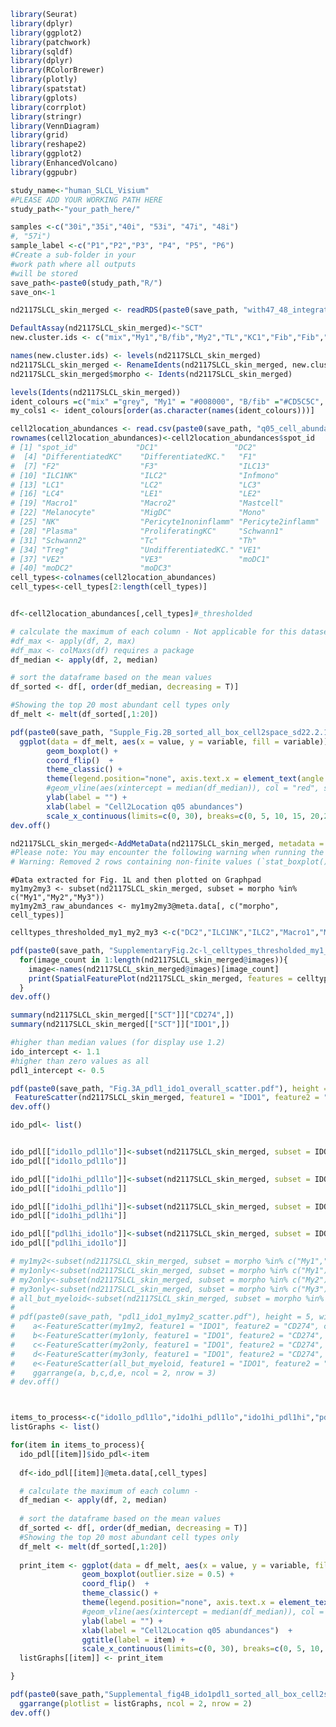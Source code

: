 
```r
library(Seurat)
library(dplyr)
library(ggplot2)
library(patchwork)
library(sqldf)
library(dplyr)
library(RColorBrewer)
library(plotly)
library(spatstat)
library(gplots)
library(corrplot)
library(stringr)
library(VennDiagram)
library(grid)
library(reshape2)
library(ggplot2)
library(EnhancedVolcano)
library(ggpubr)

study_name<-"human_SLCL_Visium"
#PLEASE ADD YOUR WORKING PATH HERE
study_path<-"your_path_here/"

samples <-c("30i","35i","40i", "53i", "47i", "48i")
#, "57i")
sample_label <-c("P1","P2","P3", "P4", "P5", "P6")
#Create a sub-folder in your 
#work path where all outputs
#will be stored
save_path<-paste0(study_path,"R/")
save_on<-1
```

```r
nd2117SLCL_skin_merged <- readRDS(paste0(save_path, "with47_48_integrated_nd2117slcl_dims15_res0.9_prepsct.rds"))
```

```r
DefaultAssay(nd2117SLCL_skin_merged)<-"SCT"
new.cluster.ids <- c("mix","My1","B/fib","My2","TL","KC1","Fib","Fib","KC2","B","My3","Endothelial")

names(new.cluster.ids) <- levels(nd2117SLCL_skin_merged)
nd2117SLCL_skin_merged <- RenameIdents(nd2117SLCL_skin_merged, new.cluster.ids)
nd2117SLCL_skin_merged$morpho <- Idents(nd2117SLCL_skin_merged)

levels(Idents(nd2117SLCL_skin_merged))
ident_colours =c("mix" ="grey", "My1" = "#008000", "B/fib" ="#CD5C5C",'My2'='#ff9a36','TL'='#B95FBB', 'KC1'='#faf4cf',"Fib"='#F0E68C','KC2'='#E6E6FA', 'B'='#F68282','My3'='#25aff5',"Endothelial" ="#ADD8E6")
my_cols1 <- ident_colours[order(as.character(names(ident_colours)))]
```

```r
cell2location_abundances <- read.csv(paste0(save_path, "q05_cell_abundance_w_sf_barcoded.csv"))
rownames(cell2location_abundances)<-cell2location_abundances$spot_id
# [1] "spot_id"             "DC1"                 "DC2"                
#  [4] "DifferentiatedKC"    "DifferentiatedKC."   "F1"                 
#  [7] "F2"                  "F3"                  "ILC13"              
# [10] "ILC1NK"              "ILC2"                "Infmono"            
# [13] "LC1"                 "LC2"                 "LC3"                
# [16] "LC4"                 "LE1"                 "LE2"                
# [19] "Macro1"              "Macro2"              "Mastcell"           
# [22] "Melanocyte"          "MigDC"               "Mono"               
# [25] "NK"                  "Pericyte1noninflamm" "Pericyte2inflamm"   
# [28] "Plasma"              "ProliferatingKC"     "Schwann1"           
# [31] "Schwann2"            "Tc"                  "Th"                 
# [34] "Treg"                "UndifferentiatedKC." "VE1"                
# [37] "VE2"                 "VE3"                 "moDC1"              
# [40] "moDC2"               "moDC3"  
cell_types<-colnames(cell2location_abundances)
cell_types<-cell_types[2:length(cell_types)]


df<-cell2location_abundances[,cell_types]#_thresholded

# calculate the maximum of each column - Not applicable for this dataset
#df_max <- apply(df, 2, max)
#df_max <- colMaxs(df) requires a package
df_median <- apply(df, 2, median)

# sort the dataframe based on the mean values
df_sorted <- df[, order(df_median, decreasing = T)]

#Showing the top 20 most abundant cell types only
df_melt <- melt(df_sorted[,1:20])

pdf(paste0(save_path, "Supple_Fig.2B_sorted_all_box_cell2space_sd22.2.1.pdf"), height = 10, width=7)
  ggplot(data = df_melt, aes(x = value, y = variable, fill = variable)) + 
        geom_boxplot() + 
        coord_flip()  + 
        theme_classic() + 
        theme(legend.position="none", axis.text.x = element_text(angle = 90, hjust = 1)) +
        #geom_vline(aes(xintercept = median(df_median)), col = "red", size = 0.3) +
        ylab(label = "") +
        xlab(label = "Cell2Location q05 abundances")
        scale_x_continuous(limits=c(0, 30), breaks=c(0, 5, 10, 15, 20,25, 30))
dev.off() 

nd2117SLCL_skin_merged<-AddMetaData(nd2117SLCL_skin_merged, metadata = cell2location_abundances)
#Please note: You may encounter the following warning when running the above. Explanation for this is that we ahev exlcuded plotting 15 outliying spots in patient by patient plots to keep the maximum y-axis value at 30.
# Warning: Removed 2 rows containing non-finite values (`stat_boxplot()`).Warning: Removed 1 rows containing non-finite values (`stat_boxplot()`).Warning: Removed 12 rows containing non-finite values (`stat_boxplot()`).null device 
```

```
#Data extracted for Fig. 1L and then plotted on Graphpad
my1my2my3 <- subset(nd2117SLCL_skin_merged, subset = morpho %in% c("My1","My2","My3"))
my1my2m3_raw_abundances <- my1my2my3@meta.data[, c("morpho", cell_types)]
```

```r

celltypes_thresholded_my1_my2_my3 <-c("DC2","ILC1NK","ILC2","Macro1","Macro2","Mono","NK","Tc","Th","Treg")

pdf(paste0(save_path, "SupplementaryFig.2c-l_celltypes_thresholded_my1_my2_my3_cell2space_sd22.2.1.pdf"), height =20, width=8)
  for(image_count in 1:length(nd2117SLCL_skin_merged@images)){
    image<-names(nd2117SLCL_skin_merged@images)[image_count]
    print(SpatialFeaturePlot(nd2117SLCL_skin_merged, features = celltypes_thresholded_my1_my2_my3, crop = F, image.alpha = 0, pt.size.factor = 1, alpha = c(0.1,2), images =image, ncol = 1, stroke = 0))
  }
dev.off()
```

```r
summary(nd2117SLCL_skin_merged[["SCT"]]["CD274",])
summary(nd2117SLCL_skin_merged[["SCT"]]["IDO1",])

#higher than median values (for display use 1.2)
ido_intercept <- 1.1
#higher than zero values as all 
pdl1_intercept <- 0.5

pdf(paste0(save_path, "Fig.3A_pdl1_ido1_overall_scatter.pdf"), height = 5, width=5)
 FeatureScatter(nd2117SLCL_skin_merged, feature1 = "IDO1", feature2 = "CD274",  jitter=3) + NoLegend() + geom_vline(aes(xintercept = (ido_intercept+0.1)), col = "red") + geom_hline(aes(yintercept = pdl1_intercept), col = "red")
dev.off()

ido_pdl<- list()


ido_pdl[["ido1lo_pdl1lo"]]<-subset(nd2117SLCL_skin_merged, subset = IDO1 < ido_intercept & CD274 < pdl1_intercept)
ido_pdl[["ido1lo_pdl1lo"]]

ido_pdl[["ido1hi_pdl1lo"]]<-subset(nd2117SLCL_skin_merged, subset = IDO1 > ido_intercept & CD274 < pdl1_intercept)
ido_pdl[["ido1hi_pdl1lo"]]

ido_pdl[["ido1hi_pdl1hi"]]<-subset(nd2117SLCL_skin_merged, subset = IDO1 > ido_intercept & CD274 > pdl1_intercept)
ido_pdl[["ido1hi_pdl1hi"]]

ido_pdl[["pdl1hi_ido1lo"]]<-subset(nd2117SLCL_skin_merged, subset = IDO1 < ido_intercept & CD274 > pdl1_intercept)
ido_pdl[["pdl1hi_ido1lo"]]

# my1my2<-subset(nd2117SLCL_skin_merged, subset = morpho %in% c("My1","My2"))
# my1only<-subset(nd2117SLCL_skin_merged, subset = morpho %in% c("My1"))
# my2only<-subset(nd2117SLCL_skin_merged, subset = morpho %in% c("My2"))
# my3only<-subset(nd2117SLCL_skin_merged, subset = morpho %in% c("My3"))
# all_but_myeloid<-subset(nd2117SLCL_skin_merged, subset = morpho %in% c("My1","My2","My3"), invert=T)
# 
# pdf(paste0(save_path, "pdl1_ido1_my1my2_scatter.pdf"), height = 5, width=5)
#    a<-FeatureScatter(my1my2, feature1 = "IDO1", feature2 = "CD274", cols = rep("black",10), jitter = 3) + NoLegend() + geom_vline(aes(xintercept = (ido_intercept+0.1)), col = "red", size = 0.3) + geom_hline(aes(yintercept = pdl1_intercept), col = "red", size = 0.3) + ggtitle(label = "My1_My2")
#    b<-FeatureScatter(my1only, feature1 = "IDO1", feature2 = "CD274", cols = rep("black",10), jitter = 3) + NoLegend() + geom_vline(aes(xintercept = (ido_intercept+0.1)), col = "red", size = 0.3) + geom_hline(aes(yintercept = pdl1_intercept), col = "red", size = 0.3) + ggtitle(label = "My1")
#    c<-FeatureScatter(my2only, feature1 = "IDO1", feature2 = "CD274", cols = rep("black",10), jitter = 3) + NoLegend() + geom_vline(aes(xintercept = (ido_intercept+0.1)), col = "red", size = 0.3) + geom_hline(aes(yintercept = pdl1_intercept), col = "red", size = 0.3) + ggtitle(label = "My2")
#    d<-FeatureScatter(my3only, feature1 = "IDO1", feature2 = "CD274", cols = rep("black",10), jitter = 3) + NoLegend() + geom_vline(aes(xintercept = (ido_intercept+0.1)), col = "red", size = 0.3) + geom_hline(aes(yintercept = pdl1_intercept), col = "red", size = 0.3) + ggtitle(label = "My3")
#    e<-FeatureScatter(all_but_myeloid, feature1 = "IDO1", feature2 = "CD274", cols = rep("black",10), jitter = 3) + NoLegend() + geom_vline(aes(xintercept = (ido_intercept+0.1)), col = "red", size = 0.3) + geom_hline(aes(yintercept = pdl1_intercept), col = "red", size = 0.3)+ ggtitle(label = "all_but_My")
#    ggarrange(a, b,c,d,e, ncol = 2, nrow = 3)
# dev.off()



items_to_process<-c("ido1lo_pdl1lo","ido1hi_pdl1lo","ido1hi_pdl1hi","pdl1hi_ido1lo")
listGraphs <- list()

for(item in items_to_process){
  ido_pdl[[item]]$ido_pdl<-item
  
  df<-ido_pdl[[item]]@meta.data[,cell_types]

  # calculate the maximum of each column -
  df_median <- apply(df, 2, median)
  
  # sort the dataframe based on the mean values
  df_sorted <- df[, order(df_median, decreasing = T)]
  #Showing the top 20 most abundant cell types only
  df_melt <- melt(df_sorted[,1:20])
  
  print_item <- ggplot(data = df_melt, aes(x = value, y = variable, fill = variable)) + 
                geom_boxplot(outlier.size = 0.5) + 
                coord_flip()  + 
                theme_classic() + 
                theme(legend.position="none", axis.text.x = element_text(angle = 90, hjust = 1)) +
                #geom_vline(aes(xintercept = median(df_median)), col = "red", size = 0.3) +
                ylab(label = "") +
                xlab(label = "Cell2Location q05 abundances")  +
                ggtitle(label = item) +
                scale_x_continuous(limits=c(0, 30), breaks=c(0, 5, 10, 15, 20,25, 30))
  listGraphs[[item]] <- print_item

}

pdf(paste0(save_path,"Supplemental_fig4B_ido1pdl1_sorted_all_box_cell2space_sd22.2.1.pdf"), height = 10, width=7)
  ggarrange(plotlist = listGraphs, ncol = 2, nrow = 2)
dev.off()
```





